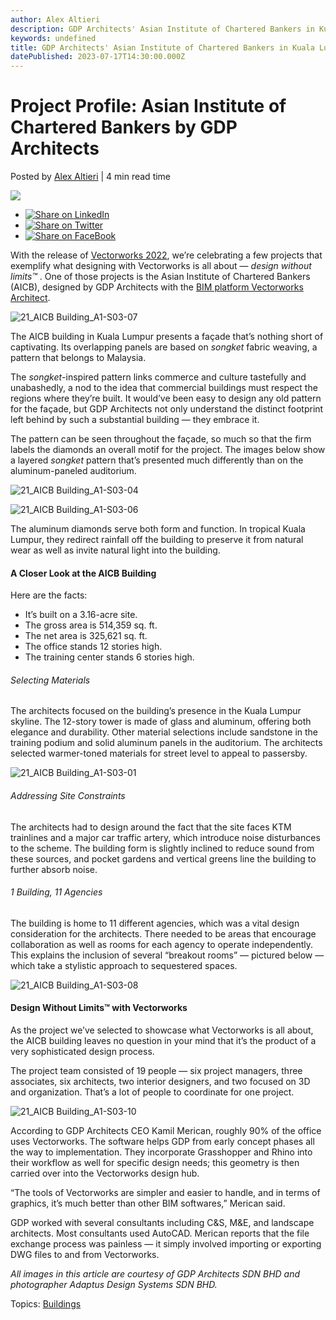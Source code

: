 ```yaml
---
author: Alex Altieri
description: GDP Architects' Asian Institute of Chartered Bankers in Kuala Lumpur is stunning, to say the least. Read about the project here.
keywords: undefined
title: GDP Architects' Asian Institute of Chartered Bankers in Kuala Lumpur is stunning, to say the least. Read about the project here. 
datePublished: 2023-07-17T14:30:00.000Z
---
```

  

# Project Profile: Asian Institute of Chartered Bankers by GDP Architects

 Posted by [Alex Altieri](https://blog.vectorworks.net/author/alex-altieri) | 4 min read time 

![](https://blog.vectorworks.net/hubfs/Blog%20Images/211015_ARCH%20Signature%20Project/21_AICB%20Building_A1-S03-01.jpg) 

* [![Share on LinkedIn](https://2659751.fs1.hubspotusercontent-na1.net/hubfs/2659751/michaelDemo/share-LI.png)](http://www.linkedin.com/shareArticle?mini=true&url=https%3A%2F%2Fblog.vectorworks.net%2Fasian-institute-of-chartered-bankers-kuala-lumpur)
* [![Share on Twitter](https://2659751.fs1.hubspotusercontent-na1.net/hubfs/2659751/michaelDemo/share-TW.png)](https://www.twitter.com/share?text=Project%20Profile:%20Asian%20Institute%20of%20Chartered%20Bankers%20by%20GDP%20Architects&url=https%3A%2F%2Fblog.vectorworks.net%2Fasian-institute-of-chartered-bankers-kuala-lumpur&via=PMGTweets)
* [![Share on FaceBook](https://2659751.fs1.hubspotusercontent-na1.net/hubfs/2659751/michaelDemo/share-FB.png)](https://www.facebook.com/sharer/sharer.php?u=https%3A%2F%2Fblog.vectorworks.net%2Fasian-institute-of-chartered-bankers-kuala-lumpur)

With the release of [Vectorworks 2022](http://vectorworks.net/2022), we’re celebrating a few projects that exemplify what designing with Vectorworks is all about — _design without limits™_ . One of those projects is the Asian Institute of Chartered Bankers (AICB), designed by GDP Architects with the [BIM platform Vectorworks Architect](http://vectorworks.net/architect).

![21_AICB Building_A1-S03-07](https://blog.vectorworks.net/hs-fs/hubfs/Blog%20Images/211015_ARCH%20Signature%20Project/21_AICB%20Building_A1-S03-07.jpg?width=540&name=21_AICB%20Building_A1-S03-07.jpg)

The AICB building in Kuala Lumpur presents a façade that’s nothing short of captivating. Its overlapping panels are based on _songket_ fabric weaving, a pattern that belongs to Malaysia.

The _songket_\-inspired pattern links commerce and culture tastefully and unabashedly, a nod to the idea that commercial buildings must respect the regions where they’re built. It would’ve been easy to design any old pattern for the façade, but GDP Architects not only understand the distinct footprint left behind by such a substantial building — they embrace it.

The pattern can be seen throughout the façade, so much so that the firm labels the diamonds an overall motif for the project. The images below show a layered _songket_ pattern that’s presented much differently than on the aluminum-paneled auditorium.

![21_AICB Building_A1-S03-04](https://blog.vectorworks.net/hs-fs/hubfs/Blog%20Images/211015_ARCH%20Signature%20Project/21_AICB%20Building_A1-S03-04.jpg?width=1400&name=21_AICB%20Building_A1-S03-04.jpg)

![21_AICB Building_A1-S03-06](https://blog.vectorworks.net/hs-fs/hubfs/Blog%20Images/211015_ARCH%20Signature%20Project/21_AICB%20Building_A1-S03-06.jpg?width=657&name=21_AICB%20Building_A1-S03-06.jpg)

The aluminum diamonds serve both form and function. In tropical Kuala Lumpur, they redirect rainfall off the building to preserve it from natural wear as well as invite natural light into the building.

#### A Closer Look at the AICB Building

Here are the facts:

* It’s built on a 3.16-acre site.
* The gross area is 514,359 sq. ft.
* The net area is 325,621 sq. ft.
* The office stands 12 stories high.
* The training center stands 6 stories high.

###### Selecting Materials

The architects focused on the building’s presence in the Kuala Lumpur skyline. The 12-story tower is made of glass and aluminum, offering both elegance and durability. Other material selections include sandstone in the training podium and solid aluminum panels in the auditorium. The architects selected warmer-toned materials for street level to appeal to passersby.

![21_AICB Building_A1-S03-01](https://blog.vectorworks.net/hs-fs/hubfs/Blog%20Images/211015_ARCH%20Signature%20Project/21_AICB%20Building_A1-S03-01.jpg?width=773&name=21_AICB%20Building_A1-S03-01.jpg)

###### Addressing Site Constraints

The architects had to design around the fact that the site faces KTM trainlines and a major car traffic artery, which introduce noise disturbances to the scheme. The building form is slightly inclined to reduce sound from these sources, and pocket gardens and vertical greens line the building to further absorb noise.

###### 1 Building, 11 Agencies

The building is home to 11 different agencies, which was a vital design consideration for the architects. There needed to be areas that encourage collaboration as well as rooms for each agency to operate independently. This explains the inclusion of several “breakout rooms” — pictured below — which take a stylistic approach to sequestered spaces.

![21_AICB Building_A1-S03-08](https://blog.vectorworks.net/hs-fs/hubfs/Blog%20Images/211015_ARCH%20Signature%20Project/21_AICB%20Building_A1-S03-08.jpg?width=447&name=21_AICB%20Building_A1-S03-08.jpg)

#### Design Without Limits™ with Vectorworks

As the project we’ve selected to showcase what Vectorworks is all about, the AICB building leaves no question in your mind that it’s the product of a very sophisticated design process.

The project team consisted of 19 people — six project managers, three associates, six architects, two interior designers, and two focused on 3D and organization. That’s a lot of people to coordinate for one project.

![21_AICB Building_A1-S03-10](https://blog.vectorworks.net/hs-fs/hubfs/Blog%20Images/211015_ARCH%20Signature%20Project/21_AICB%20Building_A1-S03-10.jpg?width=1400&name=21_AICB%20Building_A1-S03-10.jpg)

According to GDP Architects CEO Kamil Merican, roughly 90% of the office uses Vectorworks. The software helps GDP from early concept phases all the way to implementation. They incorporate Grasshopper and Rhino into their workflow as well for specific design needs; this geometry is then carried over into the Vectorworks design hub.

“The tools of Vectorworks are simpler and easier to handle, and in terms of graphics, it’s much better than other BIM softwares,” Merican said.

GDP worked with several consultants including C&S, M&E, and landscape architects. Most consultants used AutoCAD. Merican reports that the file exchange process was painless — it simply involved importing or exporting DWG files to and from Vectorworks.

_All images in this article are courtesy of GDP Architects SDN BHD and photographer Adaptus Design Systems SDN BHD._

 Topics: [Buildings](https://blog.vectorworks.net/topic/buildings) 

  